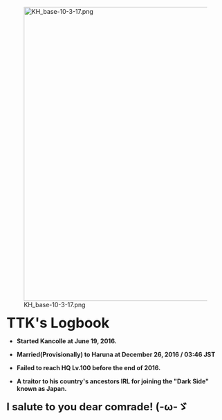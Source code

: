 [[File:KH_base-10-3-17.png|left|680x680px]]


'''<font size="6">TTK's Logbook</font>'''

*'''Started Kancolle at June 19, 2016.'''

*'''Married(Provisionally) to Haruna at December 26, 2016 / 03:46 JST'''

*'''Failed to reach HQ Lv.100 before the end of 2016.'''

*'''A traitor to his country's ancestors IRL for joining the "Dark Side" known as Japan.'''

'''<font size="5">I salute to you dear comrade! (-ω-ゞ</font>'''